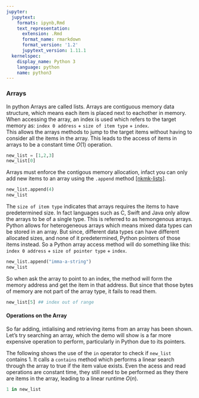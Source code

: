 ```yaml
---
jupyter:
  jupytext:
    formats: ipynb,Rmd
    text_representation:
      extension: .Rmd
      format_name: rmarkdown
      format_version: '1.2'
      jupytext_version: 1.11.1
  kernelspec:
    display_name: Python 3
    language: python
    name: python3
---
```


### Arrays

In python Arrays are called lists. Arrays are contiguous memory data structure, which means each item is placed next to eachother in memory. When accessing the array, an index is used which refers to the target memory as: `index 0 address` + `size of item type` + `index`.  
This allows the arrays methods to jump to the target items without having to consider all the items in the array. This leads to the access of items in arrays to be a constant time $O(1)$ operation.  

```python
new_list = [1,2,3]
new_list[0]
```

Arrays must enforce the contigous memory allocation, infact you can only add new items to an array using the `.append` method [[nkmk-lists]](https://note.nkmk.me/en/python-list-append-extend-insert).

```python
new_list.append(4)
new_list
```

The `size of item type` indicates that arrays requires the items to have predetermined size. In fact languages such as C, Swift and Java only allow the arrays to be of a single type. This is referred to as hemongenous arrays. Python allows for heterogeneous arrays which means mixed data types can be stored in an array. But since, different data types can have different allocated sizes, and none of it predetermined, Python pointers of those items instead. So a Python array access method will do something like this: `index 0 address` + `size of pointer type` + `index`.

```python
new_list.append("imma-a-string")
new_list
```

So when ask the array to point to an index, the method will form the memory address and get the item in that address. But since that those bytes of memory are not part of the array type, it fails to read them.

```python
new_list[5] ## index out of range
```

#### Operations on the Array

So far adding, intialising and retrieving items from an array has been shown. Let's try searching an array, which the demo will show is a far more expensive operation to perform, particularly in Python due to its pointers.

The following shows the use of the `in` operator to check if `new_list` contains 1. It calls a `contains` method which performs a linear search through the array to true if the item value exists. Even the acess and read operations are constant time, they still need to be performed as they there are items in the array, leading to a linear runtime $O(n)$.

```python
1 in new_list
```
